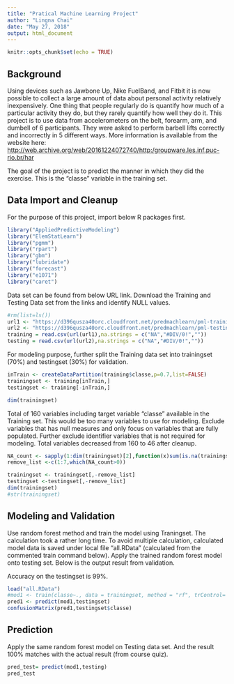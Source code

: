```yaml
---
title: "Pratical Machine Learning Project"
author: "Lingna Chai"
date: "May 27, 2018"
output: html_document
---
```


```r
knitr::opts_chunk$set(echo = TRUE)
```

## Background

Using devices such as Jawbone Up, Nike FuelBand, and Fitbit it is now possible to collect a large amount of data about personal activity relatively inexpensively. One thing that people regularly do is quantify how much of a particular activity they do, but they rarely quantify how well they do it. This project is to use data from accelerometers on the belt, forearm, arm, and dumbell of 6 participants. They were asked to perform barbell lifts correctly and incorrectly in 5 different ways. More information is available from the website here: <http://web.archive.org/web/20161224072740/http:/groupware.les.inf.puc-rio.br/har> 

The goal of the project is to predict the manner in which they did the exercise. This is the "classe" variable in the training set. 

## Data Import and Cleanup

For the purpose of this project, import below R packages first.

```r
library("AppliedPredictiveModeling")
library("ElemStatLearn")
library("pgmm")
library("rpart")
library("gbm")
library("lubridate")
library("forecast")
library("e1071")
library("caret")
```

Data set can be found from below URL link. Download the Training and Testing Data set from the links and identify NULL values.

```r
#rm(list=ls())
url1 <- "https://d396qusza40orc.cloudfront.net/predmachlearn/pml-training.csv"
url2 <- "https://d396qusza40orc.cloudfront.net/predmachlearn/pml-testing.csv"
training = read.csv(url(url1),na.strings = c("NA","#DIV/0!",""))
testing = read.csv(url(url2),na.strings = c("NA","#DIV/0!",""))

```

For modeling purpose, further split the Training data set into trainingset (70%) and testingset (30%) for validation.

```r
inTrain <- createDataPartition(training$classe,p=0.7,list=FALSE)
trainingset <- training[inTrain,]
testingset <- training[-inTrain,]

dim(trainingset)
```

Total of 160 variables including target variable "classe" available in the Training set. This would be too many variables to use for modeling. Exclude variables that has null measures and only focus on variables that are fully populated. Further exclude identifier variables that is not required for modeling. Total variables decreased from 160 to 46 after cleanup.

```r
NA_count <- sapply(1:dim(trainingset)[2],function(x)sum(is.na(trainingset[,x])))
remove_list <-c(1:7,which(NA_count>0))

trainingset <- trainingset[,-remove_list]
testingset <-testingset[,-remove_list]
dim(trainingset)
#str(trainingset)
```

## Modeling and Validation

Use random forest method and train the model using Traningset. The calculation took a rather long time. To avoid multiple calculation, calculated model data is saved under local file "all.RData" (calculated from the commented train command below). Apply the trained random forest model onto testing set. Below is the output result from validation.

Accuracy on the testingset is 99%. 

```r
load("all.RData")
#mod1 <- train(classe~., data = trainingset, method = "rf", trControl= trainControl(method="cv"), number=4)
pred1 <- predict(mod1,testingset)
confusionMatrix(pred1,testingset$classe)

```

## Prediction

Apply the same random forest model on Testing data set. And the result 100% matches with the actual result (from course quiz).

```r
pred_test= predict(mod1,testing)
pred_test
```



